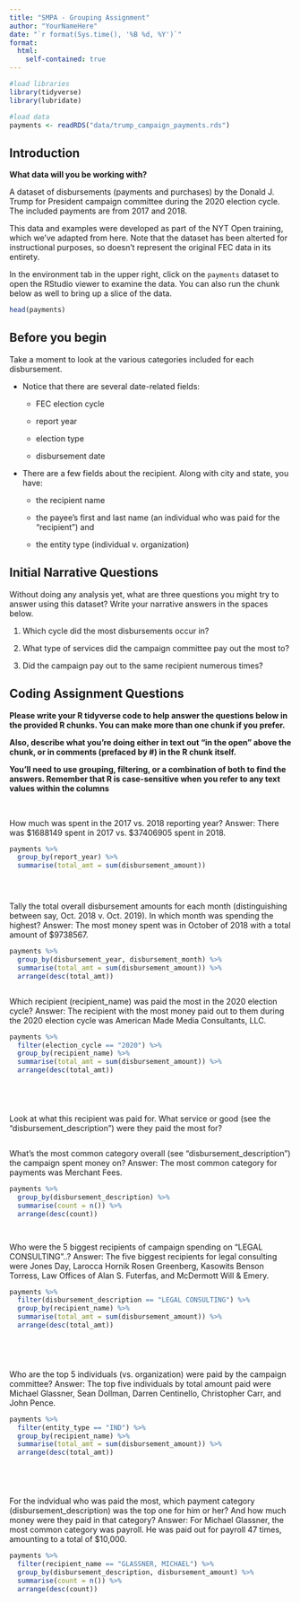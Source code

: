 ```yaml
---
title: "SMPA - Grouping Assignment"
author: "YourNameHere"
date: "`r format(Sys.time(), '%B %d, %Y')`"
format:
  html:
    self-contained: true
---
```


```r

#load libraries
library(tidyverse)
library(lubridate)

#load data
payments <- readRDS("data/trump_campaign_payments.rds")

```

## Introduction

**What data will you be working with?**

A dataset of disbursements (payments and purchases) by the Donald J. Trump for President campaign committee during the 2020 election cycle. The included payments are from 2017 and 2018.

This data and examples were developed as part of the NYT Open training, which we've adapted from here. Note that the dataset has been alterted for instructional purposes, so doesn't represent the original FEC data in its entirety.

In the environment tab in the upper right, click on the `payments` dataset to open the RStudio viewer to examine the data. You can also run the chunk below as well to bring up a slice of the data.

```r

head(payments)


```

## Before you begin

Take a moment to look at the various categories included for each disbursement.

-   Notice that there are several date-related fields:

    -   FEC election cycle

    -   report year

    -   election type

    -   disbursement date

-   There are a few fields about the recipient. Along with city and state, you have:

    -   the recipient name

    -   the payee's first and last name (an individual who was paid for the "recipient") and

    -   the entity type (individual v. organization)

## Initial Narrative Questions

Without doing any analysis yet, what are three questions you might try to answer using this dataset? Write your narrative answers in the spaces below.

1.  Which cycle did the most disbursements occur in?

2.  What type of services did the campaign committee pay out the most to?

3.  Did the campaign pay out to the same recipient numerous times?

## Coding Assignment Questions

**Please write your R tidyverse code to help answer the questions below in the provided R chunks. You can make more than one chunk if you prefer.**

**Also, describe what you're doing either in text out "in the open" above the chunk, or in comments (prefaced by #) in the R chunk itself.**

**You'll need to use grouping, filtering, or a combination of both to find the answers. Remember that R is case-sensitive when you refer to any text values within the columns**

<br>

How much was spent in the 2017 vs. 2018 reporting year?
Answer: There was $1688149 spent in 2017 vs. $37406905 spent in 2018.

```r

payments %>% 
  group_by(report_year) %>% 
  summarise(total_amt = sum(disbursement_amount))





```

Tally the total overall disbursement amounts for each month (distinguishing between say, Oct. 2018 v. Oct. 2019). In which month was spending the highest?
Answer: The most money spent was in October of 2018 with a total amount of $9738567.

```r

payments %>% 
  group_by(disbursement_year, disbursement_month) %>% 
  summarise(total_amt = sum(disbursement_amount)) %>% 
  arrange(desc(total_amt))



```

Which recipient (recipient_name) was paid the most in the 2020 election cycle?
Answer: The recipient with the most money paid out to them during the 2020 election cycle was American Made Media Consultants, LLC.

```r

payments %>%
  filter(election_cycle == "2020") %>% 
  group_by(recipient_name) %>% 
  summarise(total_amt = sum(disbursement_amount)) %>% 
  arrange(desc(total_amt))






```

Look at what this recipient was paid for. What service or good (see the "disbursement_description") were they paid the most for?

```r




```

What's the most common category overall (see "disbursement_description") the campaign spent money on?
Answer: The most common category for payments was Merchant Fees.
```r

payments %>% 
  group_by(disbursement_description) %>% 
  summarise(count = n()) %>%
  arrange(desc(count))




```

Who were the 5 biggest recipients of campaign spending on "LEGAL CONSULTING"..?
Answer: The five biggest recipients for legal consulting were Jones Day, Larocca Hornik Rosen Greenberg, Kasowits Benson Torress, Law Offices of Alan S. Futerfas, and McDermott Will & Emery.
```r

payments %>% 
  filter(disbursement_description == "LEGAL CONSULTING") %>% 
  group_by(recipient_name) %>% 
  summarise(total_amt = sum(disbursement_amount)) %>% 
  arrange(desc(total_amt))
  





```


Who are the top 5 individuals (vs. organization) were paid by the campaign committee?
Answer: The top five individuals by total amount paid were Michael Glassner, Sean Dollman, Darren Centinello, Christopher Carr, and John Pence.
```r

payments %>% 
  filter(entity_type == "IND") %>% 
  group_by(recipient_name) %>% 
  summarise(total_amt = sum(disbursement_amount)) %>% 
  arrange(desc(total_amt))






```


For the indvidual who was paid the most, which payment category (disbursement_description) was the top one for him or her? And how much money were they paid in that category?
Answer: For Michael Glassner, the most common category was payroll. He was paid out for payroll 47 times, amounting to a total of $10,000.
```r

payments %>% 
  filter(recipient_name == "GLASSNER, MICHAEL") %>% 
  group_by(disbursement_description, disbursement_amount) %>% 
  summarise(count = n()) %>%
  arrange(desc(count))





```

